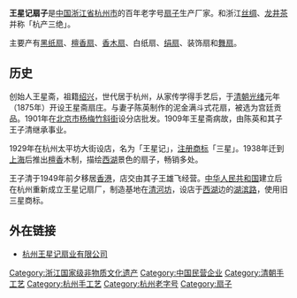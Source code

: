 {{中国非物质文化遗产
|名称 = 制扇技艺（王星记扇）
|序号 = 431
|编号项目 =Ⅷ—81
|分类 = 传统技艺
|申报地区或单位 = [[浙江省|浙江省]][[杭州市|杭州市]]
|登录时间 = 2008年
|省区市1 =浙江
}}
'''王星记扇子'''是[[中华人民共和国|中国]][[浙江省|浙江省]][[杭州市|杭州市]]的百年老字号[[扇子|扇子]]生产厂家。和浙江[[丝绸|丝绸]]、[[龙井茶|龙井茶]]并称「杭产三绝」。

主要产有[[黑纸扇|黑纸扇]]、[[檀香扇|檀香扇]]、[[香木扇|香木扇]]、白纸扇、[[绢扇|绢扇]]、装饰扇和[[舞扇|舞扇]]。

==历史==
创始人王星斋，祖籍[[绍兴|绍兴]]，世代居于杭州，从家传学得手艺后，于[[清朝|清朝]][[光绪|光绪]]元年（1875年）开设王星斋扇庄。与妻子陈英制作的泥金满斗式花扇，被选为宫廷贡品。1901年在[[北京市|北京市]][[杨梅竹斜街|杨梅竹斜街]]设分店批发。1909年王星斋病故，由陈英和其子王子清继承事业。

1929年在杭州太平坊大街设店，名为「王星记」，[[注册商标|注册商标]]「三星」。1938年迁到[[上海|上海]]后推出[[檀香|檀香]]木制，描绘[[西湖|西湖]]景色的扇子，畅销多处。

王子清于1949年前夕移居[[香港|香港]]，店交由其子王雄飞经营。[[中华人民共和国|中华人民共和国]]建立后在杭州重新成立王星记扇厂，制造基地在[[清河坊|清河坊]]，设店于[[西湖|西湖]]边的[[湖滨路|湖滨路]]，使用旧三星商标。

==外在链接==
*[http://www.wangxingji.com/ 杭州王星记扇业有限公司] {{Wayback|url=http://www.wangxingji.com/ |date=20061029072936 }}

[[Category:浙江国家级非物质文化遗产|Category:浙江国家级非物质文化遗产]]
[[Category:中国民营企业|Category:中国民营企业]]
[[Category:清朝手工艺|Category:清朝手工艺]]
[[Category:杭州手工艺|Category:杭州手工艺]]
[[Category:杭州老字号|Category:杭州老字号]]
[[Category:扇子|Category:扇子]]